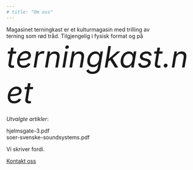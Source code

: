 ```yaml
---
# title: "Om oss"
---
```

<div class="p">
Magasinet terningkast er et kulturmagasin med trilling av <br>
terning som rød tråd. Tilgjengelig i fysisk format og på <span style="font-size: 8vw;">*terningkast.net*</span>

*Utvalgte artikler*:<br>

hjelmsgate-3.pdf<br>
soer-svenske-soundsystems.pdf <br> 
</div>

<div class="bottom-text-center">Vi skriver fordi.</div>
<div class="bottom-text-right">
<a href="mailto:alex@crozier.no">Kontakt oss</a>
</div>